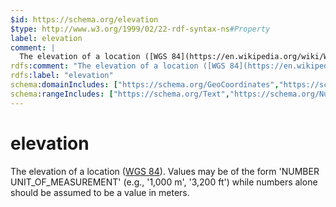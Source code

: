 ```yaml
---
$id: https://schema.org/elevation
$type: http://www.w3.org/1999/02/22-rdf-syntax-ns#Property
label: elevation
comment: |
  The elevation of a location ([WGS 84](https://en.wikipedia.org/wiki/World_Geodetic_System)). Values may be of the form 'NUMBER UNIT\_OF\_MEASUREMENT' (e.g., '1,000 m', '3,200 ft') while numbers alone should be assumed to be a value in meters.
rdfs:comment: "The elevation of a location ([WGS 84](https://en.wikipedia.org/wiki/World_Geodetic_System)). Values may be of the form 'NUMBER UNIT\\_OF\\_MEASUREMENT' (e.g., '1,000 m', '3,200 ft') while numbers alone should be assumed to be a value in meters."
rdfs:label: "elevation"
schema:domainIncludes: ["https://schema.org/GeoCoordinates","https://schema.org/GeoShape"]
schema:rangeIncludes: ["https://schema.org/Text","https://schema.org/Number"]
---
```


# elevation

The elevation of a location ([WGS 84](https://en.wikipedia.org/wiki/World_Geodetic_System)). Values may be of the form 'NUMBER UNIT\_OF\_MEASUREMENT' (e.g., '1,000 m', '3,200 ft') while numbers alone should be assumed to be a value in meters.

